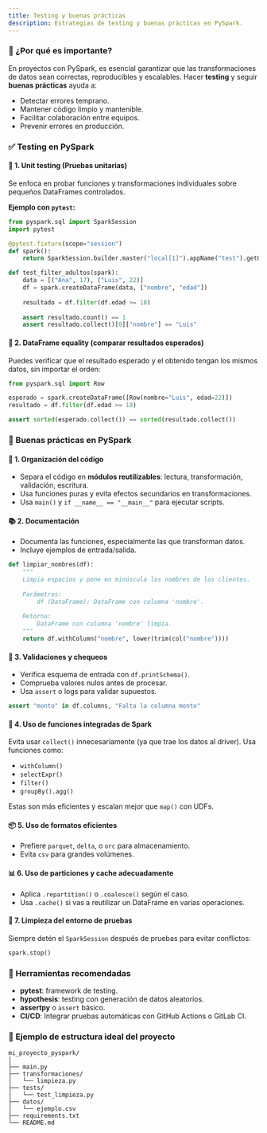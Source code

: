 ```yaml
---
title: Testing y buenas prácticas
description: Estrategias de testing y buenas prácticas en PySpark.
---
```


### 🧠 ¿Por qué es importante?

En proyectos con PySpark, es esencial garantizar que las transformaciones de datos sean correctas, reproducibles y escalables. Hacer **testing** y seguir **buenas prácticas** ayuda a:

* Detectar errores temprano.
* Mantener código limpio y mantenible.
* Facilitar colaboración entre equipos.
* Prevenir errores en producción.

### ✅ Testing en PySpark

#### 🧪 1. Unit testing (Pruebas unitarias)

Se enfoca en probar funciones y transformaciones individuales sobre pequeños DataFrames controlados.

**Ejemplo con `pytest`:**

```python
from pyspark.sql import SparkSession
import pytest

@pytest.fixture(scope="session")
def spark():
    return SparkSession.builder.master("local[1]").appName("test").getOrCreate()

def test_filter_adultos(spark):
    data = [("Ana", 17), ("Luis", 22)]
    df = spark.createDataFrame(data, ["nombre", "edad"])
    
    resultado = df.filter(df.edad >= 18)
    
    assert resultado.count() == 1
    assert resultado.collect()[0]["nombre"] == "Luis"
```

#### 🧬 2. DataFrame equality (comparar resultados esperados)

Puedes verificar que el resultado esperado y el obtenido tengan los mismos datos, sin importar el orden:

```python
from pyspark.sql import Row

esperado = spark.createDataFrame([Row(nombre="Luis", edad=22)])
resultado = df.filter(df.edad >= 18)

assert sorted(esperado.collect()) == sorted(resultado.collect())
```

### 🧭 Buenas prácticas en PySpark

#### 📁 1. Organización del código

* Separa el código en **módulos reutilizables**: lectura, transformación, validación, escritura.
* Usa funciones puras y evita efectos secundarios en transformaciones.
* Usa `main()` y `if __name__ == "__main__"` para ejecutar scripts.

#### 📚 2. Documentación

* Documenta las funciones, especialmente las que transforman datos.
* Incluye ejemplos de entrada/salida.

```python
def limpiar_nombres(df):
    """
    Limpia espacios y pone en minúscula los nombres de los clientes.
    
    Parámetros:
        df (DataFrame): DataFrame con columna 'nombre'.
    
    Retorna:
        DataFrame con columna 'nombre' limpia.
    """
    return df.withColumn("nombre", lower(trim(col("nombre"))))
```

#### 🔎 3. Validaciones y chequeos

* Verifica esquema de entrada con `df.printSchema()`.
* Comprueba valores nulos antes de procesar.
* Usa `assert` o logs para validar supuestos.

```python
assert "monto" in df.columns, "Falta la columna monto"
```

#### 🧰 4. Uso de funciones integradas de Spark

Evita usar `collect()` innecesariamente (ya que trae los datos al driver). Usa funciones como:

* `withColumn()`
* `selectExpr()`
* `filter()`
* `groupBy().agg()`

Estas son más eficientes y escalan mejor que `map()` con UDFs.

#### 📦 5. Uso de formatos eficientes

* Prefiere `parquet`, `delta`, o `orc` para almacenamiento.
* Evita `csv` para grandes volúmenes.

#### 📊 6. Uso de particiones y cache adecuadamente

* Aplica `.repartition()` o `.coalesce()` según el caso.
* Usa `.cache()` si vas a reutilizar un DataFrame en varias operaciones.

#### 🧼 7. Limpieza del entorno de pruebas

Siempre detén el `SparkSession` después de pruebas para evitar conflictos:

```python
spark.stop()
```

### 🧪 Herramientas recomendadas

* **pytest**: framework de testing.
* **hypothesis**: testing con generación de datos aleatorios.
* **assertpy** o `assert` básico.
* **CI/CD**: Integrar pruebas automáticas con GitHub Actions o GitLab CI.

### 📘 Ejemplo de estructura ideal del proyecto

```
mi_proyecto_pyspark/
│
├── main.py
├── transformaciones/
│   └── limpieza.py
├── tests/
│   └── test_limpieza.py
├── datos/
│   └── ejemplo.csv
├── requirements.txt
└── README.md
```